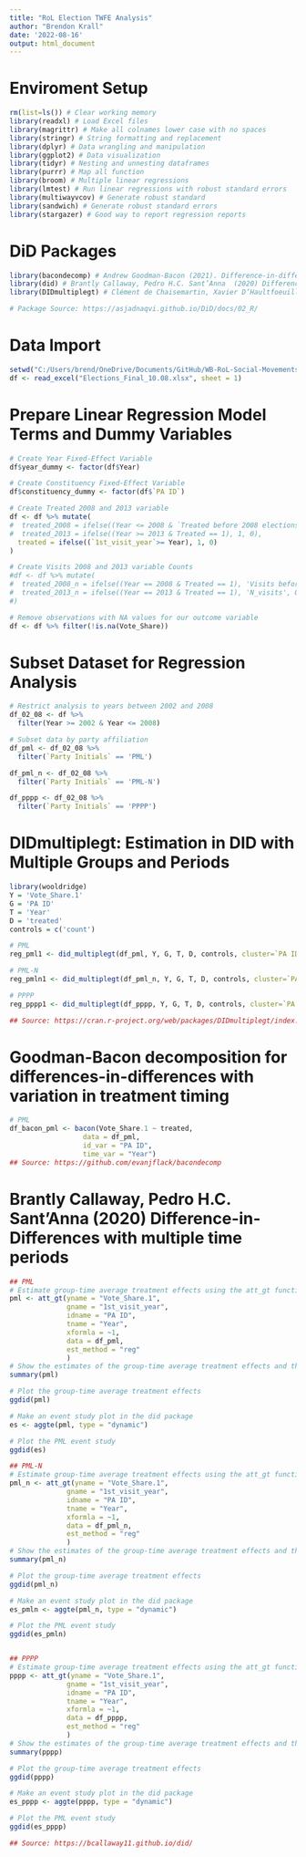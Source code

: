 ```yaml
---
title: "RoL Election TWFE Analysis"
author: "Brendon Krall"
date: '2022-08-16'
output: html_document
---
```


# Enviroment Setup
```r
rm(list=ls()) # Clear working memory 
library(readxl) # Load Excel files
library(magrittr) # Make all colnames lower case with no spaces
library(stringr) # String formatting and replacement
library(dplyr) # Data wrangling and manipulation
library(ggplot2) # Data visualization
library(tidyr) # Nesting and unnesting dataframes
library(purrr) # Map all function
library(broom) # Multiple linear regressions
library(lmtest) # Run linear regressions with robust standard errors 
library(multiwayvcov) # Generate robust standard 
library(sandwich) # Generate robust standard errors
library(stargazer) # Good way to report regression reports
```
# DiD Packages
```r
library(bacondecomp) # Andrew Goodman-Bacon (2021). Difference-in-differences with variation in treatment timing.
library(did) # Brantly Callaway, Pedro H.C. Sant’Anna  (2020) Difference-in-Differences with multiple time periods.
library(DIDmultiplegt) # Clément de Chaisemartin, Xavier D’Haultfoeuille (2020). Two-Way Fixed Effects Estimators with Heterogeneous Treatment Effects.

# Package Source: https://asjadnaqvi.github.io/DiD/docs/02_R/
```

# Data Import
```r
setwd("C:/Users/brend/OneDrive/Documents/GitHub/WB-RoL-Social-Movements")
df <- read_excel("Elections_Final_10.08.xlsx", sheet = 1)
```

# Prepare Linear Regression Model Terms and Dummy Variables
```r
# Create Year Fixed-Effect Variable 
df$year_dummy <- factor(df$Year)

# Create Constituency Fixed-Effect Variable 
df$constituency_dummy <- factor(df$`PA ID`)

# Create Treated 2008 and 2013 variable
df <- df %>% mutate(
#  treated_2008 = ifelse((Year <= 2008 & `Treated before 2008 elections` == 1), 1, 0),
#  treated_2013 = ifelse((Year >= 2013 & Treated == 1), 1, 0),
  treated = ifelse((`1st_visit_year`>= Year), 1, 0)
)

# Create Visits 2008 and 2013 variable Counts
#df <- df %>% mutate(
#  treated_2008_n = ifelse((Year == 2008 & Treated == 1), 'Visits before 2008 elections', 0),
#  treated_2013_n = ifelse((Year == 2013 & Treated == 1), 'N_visits', 0)
#)

# Remove observations with NA values for our outcome variable 
df <- df %>% filter(!is.na(Vote_Share))
```

# Subset Dataset for Regression Analysis
```r
# Restrict analysis to years between 2002 and 2008
df_02_08 <- df %>%
  filter(Year >= 2002 & Year <= 2008)

# Subset data by party affiliation 
df_pml <- df_02_08 %>%
  filter(`Party Initials` == 'PML')

df_pml_n <- df_02_08 %>%
  filter(`Party Initials` == 'PML-N')

df_pppp <- df_02_08 %>%
  filter(`Party Initials` == 'PPPP')
```


# DIDmultiplegt: Estimation in DID with Multiple Groups and Periods
```r
library(wooldridge)
Y = 'Vote_Share.1'
G = 'PA ID'
T = 'Year'
D = 'treated'
controls = c('count')

# PML
reg_pml1 <- did_multiplegt(df_pml, Y, G, T, D, controls, cluster=`PA ID`)

# PML-N
reg_pmln1 <- did_multiplegt(df_pml_n, Y, G, T, D, controls, cluster=`PA ID`)

# PPPP
reg_pppp1 <- did_multiplegt(df_pppp, Y, G, T, D, controls, cluster=`PA ID`)

## Source: https://cran.r-project.org/web/packages/DIDmultiplegt/index.html
```

# Goodman-Bacon decomposition for differences-in-differences with variation in treatment timing
```r
# PML
df_bacon_pml <- bacon(Vote_Share.1 ~ treated,
                  data = df_pml,
                  id_var = "PA ID",
                  time_var = "Year")
## Source: https://github.com/evanjflack/bacondecomp
```
# Brantly Callaway, Pedro H.C. Sant’Anna  (2020) Difference-in-Differences with multiple time periods
```r
## PML
# Estimate group-time average treatment effects using the att_gt function
pml <- att_gt(yname = "Vote_Share.1",
              gname = "1st_visit_year",
              idname = "PA ID",
              tname = "Year",
              xformla = ~1,
              data = df_pml,
              est_method = "reg"
              )
# Show the estimates of the group-time average treatment effects and their standard errors 
summary(pml)

# Plot the group-time average treatment effects
ggdid(pml)

# Make an event study plot in the did package
es <- aggte(pml, type = "dynamic")

# Plot the PML event study
ggdid(es)

## PML-N
# Estimate group-time average treatment effects using the att_gt function
pml_n <- att_gt(yname = "Vote_Share.1",
              gname = "1st_visit_year",
              idname = "PA ID",
              tname = "Year",
              xformla = ~1,
              data = df_pml_n,
              est_method = "reg"
              )
# Show the estimates of the group-time average treatment effects and their standard errors 
summary(pml_n)

# Plot the group-time average treatment effects
ggdid(pml_n)

# Make an event study plot in the did package
es_pmln <- aggte(pml_n, type = "dynamic")

# Plot the PML event study
ggdid(es_pmln)


## PPPP
# Estimate group-time average treatment effects using the att_gt function
pppp <- att_gt(yname = "Vote_Share.1",
              gname = "1st_visit_year",
              idname = "PA ID",
              tname = "Year",
              xformla = ~1,
              data = df_pppp,
              est_method = "reg"
              )
# Show the estimates of the group-time average treatment effects and their standard errors 
summary(pppp)

# Plot the group-time average treatment effects
ggdid(pppp)

# Make an event study plot in the did package
es_pppp <- aggte(pppp, type = "dynamic")

# Plot the PML event study
ggdid(es_pppp)

## Source: https://bcallaway11.github.io/did/
```

